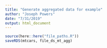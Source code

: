 ```yaml
---
title: "Generate aggregated data for example"
author: "Joseph Powers"
date: "7/31/2019"
output: html_document
---
```


```r
source(here::here("file_paths.R"))
saveRDS(mtcars, file_ds_mt_agg)
```